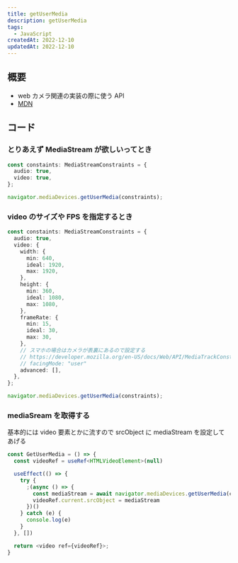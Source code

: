 ```yaml
---
title: getUserMedia
description: getUserMedia
tags:
  - JavaScript
createdAt: 2022-12-10
updatedAt: 2022-12-10
---
```


## 概要

- web カメラ関連の実装の際に使う API
- [MDN](https://developer.mozilla.org/ja/docs/Web/API/MediaDevices/getUserMedia)

## コード

### とりあえず MediaStream が欲しいってとき

```ts
const constaints: MediaStreamConstraints = {
  audio: true,
  video: true,
};

navigator.mediaDevices.getUserMedia(constraints);
```

### video のサイズや FPS を指定するとき

```ts
const constaints: MediaStreamConstraints = {
  audio: true,
  video: {
    width: {
      min: 640,
      ideal: 1920,
      max: 1920,
    },
    height: {
      min: 360,
      ideal: 1080,
      max: 1080,
    },
    frameRate: {
      min: 15,
      ideal: 30,
      max: 30,
    },
    // スマホの場合はカメラが表裏にあるので設定する
    // https://developer.mozilla.org/en-US/docs/Web/API/MediaTrackConstraints/facingMode
    // facingMode: "user"
    advanced: [],
  },
};

navigator.mediaDevices.getUserMedia(constraints);
```

### mediaSream を取得する

基本的には video 要素とかに流すので srcObject に mediaStream を設定してあげる

```ts
const GetUserMedia = () => {
  const videoRef = useRef<HTMLVideoElement>(null)

  useEffect(() => {
    try {
      ;(async () => {
        const mediaStream = await navigator.mediaDevices.getUserMedia(constaints)
        videoRef.current.srcObject = mediaStream
      })()
    } catch (e) {
      console.log(e)
    }
  }, [])

  return <video ref={videoRef}>;
}
```
